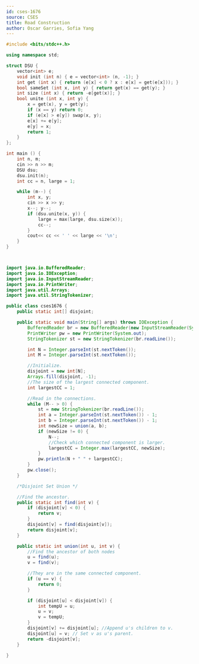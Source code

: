 ```yaml
---
id: cses-1676
source: CSES
title: Road Construction
author: Oscar Garries, Sofia Yang
---
```


<LanguageSection>

<CPPSection>

```cpp
#include <bits/stdc++.h>

using namespace std;

struct DSU {
	vector<int> e;
	void init (int n) { e = vector<int> (n, -1); }
	int get (int x) { return (e[x] < 0 ? x : e[x] = get(e[x])); }
	bool sameSet (int x, int y) { return get(x) == get(y); }
	int size (int x) { return -e[get(x)]; }
	bool unite (int x, int y) {
		x = get(x), y = get(y);
		if (x == y) return 0;
		if (e[x] > e[y]) swap(x, y);
		e[x] += e[y];
		e[y] = x;
		return 1;
	}
};

int main () {
	int n, m;
	cin >> n >> m;
	DSU dsu;
	dsu.init(n);
	int cc = n, large = 1;

	while (m--) {
		int x, y;
		cin >> x >> y;
		x--; y--;
		if (dsu.unite(x, y)) {
			large = max(large, dsu.size(x));
			cc--;
		}
		cout<< cc << ' ' << large << '\n';
	}
}
```

</CPPSection>

<JavaSection>

```java


import java.io.BufferedReader;
import java.io.IOException;
import java.io.InputStreamReader;
import java.io.PrintWriter;
import java.util.Arrays;
import java.util.StringTokenizer;

public class cses1676 {
	public static int[] disjoint;

	public static void main(String[] args) throws IOException {
		BufferedReader br = new BufferedReader(new InputStreamReader(System.in));
		PrintWriter pw = new PrintWriter(System.out);
		StringTokenizer st = new StringTokenizer(br.readLine());

		int N = Integer.parseInt(st.nextToken());
		int M = Integer.parseInt(st.nextToken());

		//Initialize.
		disjoint = new int[N];
		Arrays.fill(disjoint, -1);
		//The size of the largest connected component.
		int largestCC = 1;

		//Read in the connections.
		while (M-- > 0) {
			st = new StringTokenizer(br.readLine());
			int a = Integer.parseInt(st.nextToken()) - 1;
			int b = Integer.parseInt(st.nextToken()) - 1;
			int newSize = union(a, b);
			if (newSize != 0) {
				N--;
				//Check which connected component is larger.
				largestCC = Integer.max(largestCC, newSize);
			}
			pw.println(N + " " + largestCC);
		}
		pw.close();
	}

	/*Disjoint Set Union */

	//Find the ancestor.
	public static int find(int v) {
		if (disjoint[v] < 0) {
			return v;
		}
		disjoint[v] = find(disjoint[v]);
		return disjoint[v];
	}

	public static int union(int u, int v) {
		//Find the ancestor of both nodes
		u = find(u);
		v = find(v);

		//They are in the same connected component.
		if (u == v) {
			return 0;
		}

		if (disjoint[u] < disjoint[v]) {
			int tempU = u;
			u = v;
			v = tempU;
		}
		disjoint[v] += disjoint[u]; //Append u's children to v.
		disjoint[u] = v; // Set v as u's parent.
		return -disjoint[v];
	}

}
```

</JavaSection>

</LanguageSection>
